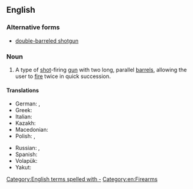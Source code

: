 ==English==
{{wikipedia}}

===Alternative forms===
* [[double-barreled shotgun]]

===Noun===
{{en-noun}}

# A type of [[shot]]-firing [[gun]] with two long, parallel [[barrel]]s, allowing the user to [[fire]] twice in quick succession.

====Translations====
{{trans-top|type of shot-firing gun}}
* German: {{t|de|Doppelflinte|f}}, {{t|de|doppelläufige Schrotflinte|f}}
* Greek: {{t+|el|δίκαννο|n}}
* Italian: {{t+|it|doppietta|f}}
* Kazakh: {{t|kk|қосауыз мылтық|sc=Cyrl}}
* Macedonian: {{t|mk|двоцевка|tr=dvócevka|f}}
* Polish: {{t+|pl|dubeltówka|f}}, {{t+|pl|dwururka|f}}
{{trans-mid}}
* Russian: {{t|ru|двуство́льное ружьё|n}}, {{t+|ru|двуство́лка|f}}
* Spanish: {{t|es|escopeta de dos cañones|f}}
* Volapük: {{t|vo|telrüdedagün}}
* Yakut: {{t|sah|икки уостаах саа|sc=Cyrl}}
{{trans-bottom}}

[[Category:English terms spelled with -]]
[[Category:en:Firearms]]
